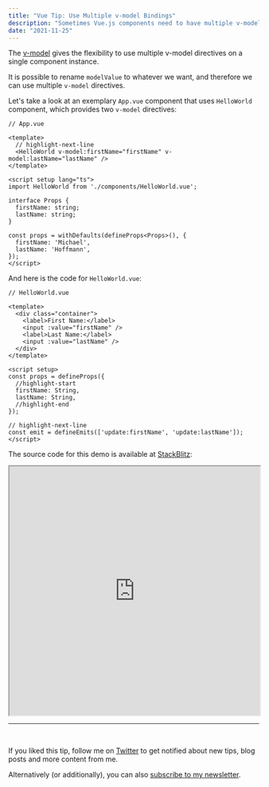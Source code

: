 ```yaml
---
title: "Vue Tip: Use Multiple v-model Bindings"
description: "Sometimes Vue.js components need to have multiple v-model bindings."
date: "2021-11-25"
---
```


The [v-model](https://v3.vuejs.org/guide/component-basics.html#using-v-model-on-components) gives the flexibility to
use multiple v-model directives on a single component instance.

It is possible to rename `modelValue` to whatever we want, and therefore we can use multiple `v-model` directives.

Let's take a look at an exemplary `App.vue` component that uses `HelloWorld` component, which provides two `v-model` directives:

```vue
// App.vue

<template>
  // highlight-next-line
  <HelloWorld v-model:firstName="firstName" v-model:lastName="lastName" />
</template>

<script setup lang="ts">
import HelloWorld from './components/HelloWorld.vue';

interface Props {
  firstName: string;
  lastName: string;
}

const props = withDefaults(defineProps<Props>(), {
  firstName: 'Michael',
  lastName: 'Hoffmann',
});
</script>
```

And here is the code for `HelloWorld.vue`:

```vue
// HelloWorld.vue

<template>
  <div class="container">
    <label>First Name:</label>
    <input :value="firstName" />
    <label>Last Name:</label>
    <input :value="lastName" />
  </div>
</template>

<script setup>
const props = defineProps({
  //highlight-start
  firstName: String,
  lastName: String,
  //highlight-end
});

// highlight-next-line
const emit = defineEmits(['update:firstName', 'update:lastName']);
</script>
```

The source code for this demo is available at [StackBlitz](https://stackblitz.com/edit/vitejs-vite-tt9c3z?file=src/components/App.vue):

<iframe width="100%" height="500" src="https://stackblitz.com/edit/vitejs-vite-tt9c3z?file=src/components/App.vue&embed=1&ctl=1"></iframe>
<br/>

---
<br/>

If you liked this tip, follow me on [Twitter](https://twitter.com/mokkapps) to get notified about new tips, blog posts and more content from me.

Alternatively (or additionally), you can also [subscribe to my newsletter](https://mokkapps.de/newsletter).

